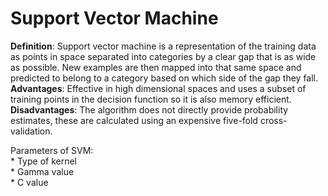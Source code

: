 # Support Vector Machine

**Definition**: Support vector machine is a representation of the training data as points in space 
separated into categories by a clear gap that is as wide as possible. New examples are then mapped 
into that same space and predicted to belong to a category based on which side of the gap they fall.  
**Advantages**: Effective in high dimensional spaces and uses a subset of training points in the decision function so it is also memory efficient.  
**Disadvantages**: The algorithm does not directly provide probability estimates, these are calculated using an expensive five-fold cross-validation.  

Parameters of SVM:  
* Type of kernel  
* Gamma value  
* C value  
